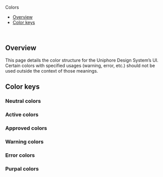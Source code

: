 
<Meta
  title="Foundations/Colors"
/>

<ComponentName>Colors</ComponentName>
<br/>

- [Overview](#overview)
- [Color keys](#color-keys)
<br/>

## Overview
This page details the color structure for the Uniphore Design System’s UI. <br />
Certain colors with specified usages (warning, error, etc.) should not be used outside the context of those meanings.
<br />

## Color keys

### Neutral colors
<NeutralColors />

### Active colors
<ActiveColors />

### Approved colors
<ApprovedColors />

### Warning colors
<WarningColors />

### Error colors
<ErrorColors />

### Purpal colors
<PurpalColors />